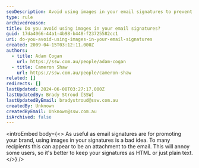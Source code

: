 ```yaml
---
seoDescription: Avoid using images in your email signatures to prevent annoying recipients who may perceive them as attachments.
type: rule
archivedreason:
title: Do you avoid using images in your email signatures?
guid: 17da4066-44a1-4b98-b448-f23725582cc1
uri: do-you-avoid-using-images-in-your-email-signatures
created: 2009-04-15T03:12:11.000Z
authors:
  - title: Adam Cogan
    url: https://ssw.com.au/people/adam-cogan
  - title: Cameron Shaw
    url: https://ssw.com.au/people/cameron-shaw
related: []
redirects: []
lastUpdated: 2024-06-08T03:27:17.000Z
lastUpdatedBy: Brady Stroud [SSW]
lastUpdatedByEmail: bradystroud@ssw.com.au
createdBy: Unknown
createdByEmail: Unknown@ssw.com.au
isArchived: false
---
```


<introEmbed
  body={<>
As useful as email signatures are for promoting your brand, using images in your signatures is a bad idea. To many recipients this can appear to be an attachment to the email. This will annoy some users, so it's better to keep your signatures as HTML or just plain text.
  </>}
/>
